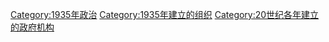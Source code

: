 {{Cat topic in year|topic=建立政府機構|year=1935}}

[[Category:1935年政治|Category:1935年政治]]
[[Category:1935年建立的组织|Category:1935年建立的组织]]
[[Category:20世纪各年建立的政府机构|Category:20世纪各年建立的政府机构]]